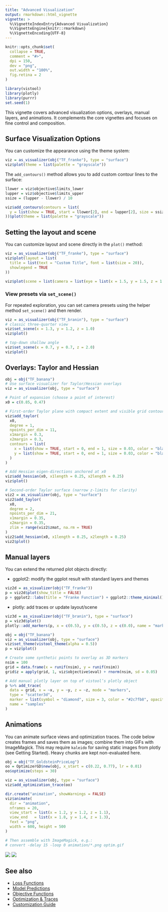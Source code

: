 ```yaml
---
title: "Advanced Visualization"
output: rmarkdown::html_vignette
vignette: >
  %\VignetteIndexEntry{Advanced Visualization}
  %\VignetteEngine{knitr::rmarkdown}
  %\VignetteEncoding{UTF-8}
---
```


```r
knitr::opts_chunk$set(
  collapse = TRUE,
  comment = "#>",
  dpi = 150,
  dev = "png",
  out.width = "100%",
  fig.retina = 2
)
```

```r
library(vistool)
library(plotly)
library(purrr)
set.seed(1)
```

This vignette covers advanced visualization options, overlays, manual layers, and animations.
It complements the core vignettes and focuses on fine control and composition.

## Surface Visualization Options

You can customize the appearance using the theme system:

```r
viz = as_visualizer(obj("TF_franke"), type = "surface")
viz$plot(theme = list(palette = "grayscale"))
```

The `add_contours()` method allows you to add custom contour lines to the surface:

```r
llower = viz$objective$limits_lower
lupper = viz$objective$limits_upper
ssize = (lupper - llower) / 10

viz$add_contours(contours = list(
  y = list(show = TRUE, start = llower[2], end = lupper[2], size = ssize[2], color = "red")
))$plot(theme = list(palette = "grayscale"))
```

## Setting the layout and scene

You can customize layout and scene directly in the `plot()` method:

```r
viz = as_visualizer(obj("TF_franke"), type = "surface")
viz$plot(layout = list(
  title = list(text = "Custom Title", font = list(size = 20)),
  showlegend = TRUE
))
```

```r
viz$plot(scene = list(camera = list(eye = list(x = 1.5, y = 1.5, z = 1.5))))
```

### View presets via `set_scene()`

For repeated exploration, you can set camera presets using the helper method `set_scene()` and then render.

```r
viz = as_visualizer(obj("TF_branin"), type = "surface")
# classic three-quarter view
viz$set_scene(x = 1.3, y = 1.2, z = 1.0)
viz$plot()
```

```r
# top-down shallow angle
viz$set_scene(x = 0.7, y = 0.7, z = 2.0)
viz$plot()
```


## Overlays: Taylor and Hessian

```r
obj = obj("TF_banana")
# Use surface visualizer for Taylor/Hessian overlays
viz = as_visualizer(obj, type = "surface")

# Point of expansion (choose a point of interest)
x0 = c(0.85, 0.47)

# First-order Taylor plane with compact extent and visible grid contours
viz$add_taylor(
  x0,
  degree = 1,
  npoints_per_dim = 11,
  x1margin = 0.3,
  x2margin = 0.3,
  contours = list(
    x = list(show = TRUE, start = 0, end = 1, size = 0.03, color = "black"),
    y = list(show = TRUE, start = 0, end = 1, size = 0.03, color = "black")
  )
)

# Add Hessian eigen-directions anchored at x0
viz$add_hessian(x0, x1length = 0.25, x2length = 0.25)
viz$plot()
```

```r
# Second-order Taylor surface (narrow z-limits for clarity)
viz2 = as_visualizer(obj, type = "surface")
viz2$add_taylor(
  x0,
  degree = 2,
  npoints_per_dim = 21,
  x1margin = 0.35,
  x2margin = 0.35,
  zlim = range(viz2$zmat, na.rm = TRUE)
)
viz2$add_hessian(x0, x1length = 0.25, x2length = 0.25)
viz2$plot()
```

## Manual layers

You can extend the returned plot objects directly:

- ggplot2: modify the ggplot result with standard layers and themes

```r
viz2d = as_visualizer(obj("TF_franke"))
p = viz2d$plot(show_title = FALSE)
p + ggplot2::labs(title = "Franke Function") + ggplot2::theme_minimal()
```

- plotly: add traces or update layout/scene

```r
viz3d = as_visualizer(obj("TF_branin"), type = "surface")
p = viz3d$plot()
plotly::add_markers(p, x = c(0.5), y = c(0.5), z = c(0.0), name = "mark")
```

```r
obj = obj("TF_banana")
viz = as_visualizer(obj, type = "surface")
viz$set_theme(vistool_theme(alpha = 0.5))
p = viz$plot()

# Create some synthetic points to overlay as 3D markers
nsim = 100
grid = data.frame(x = runif(nsim), y = runif(nsim))
grid$z = apply(grid, 1, viz$objective$eval) + rnorm(nsim, sd = 0.05)

# Add manual plotly layer on top of vistool’s plotly object
p %>% add_trace(
  data = grid, x = ~x, y = ~y, z = ~z, mode = "markers",
  type = "scatter3d",
  marker = list(symbol = "diamond", size = 3, color = "#2c7fb8", opacity = 0.7),
  name = "samples"
)
```

## Animations

You can animate surface views and optimization traces. The code below creates frames and saves them as images; combine them into GIFs with ImageMagick. This may require `kaleido` for saving static images from plotly (see Getting Started). Heavy chunks are kept non-evaluated here.

```r
obj = obj("TF_GoldsteinPriceLog")
oo = OptimizerGD$new(obj, x_start = c(0.22, 0.77), lr = 0.01)
oo$optimize(steps = 30)

viz = as_visualizer(obj, type = "surface")
viz$add_optimization_trace(oo)

dir.create("animation", showWarnings = FALSE)
viz$animate(
  dir = "animation",
  nframes = 20,
  view_start = list(x = 1.2, y = 1.2, z = 1.1),
  view_end   = list(x = 1.8, y = 1.4, z = 1.3),
  fext = "png",
  width = 600, height = 500
)

# Then assemble with ImageMagick, e.g.:
# convert -delay 15 -loop 0 animation/*.png optim.gif
```

![](gif1.gif)
![](gif2.gif)

## See also

- [Loss Functions](loss_functions.html)
- [Model Predictions](model.html)
- [Objective Functions](objective.html)
- [Optimization & Traces](optimization_traces.html)
- [Customization Guide](customization_guide.html)
